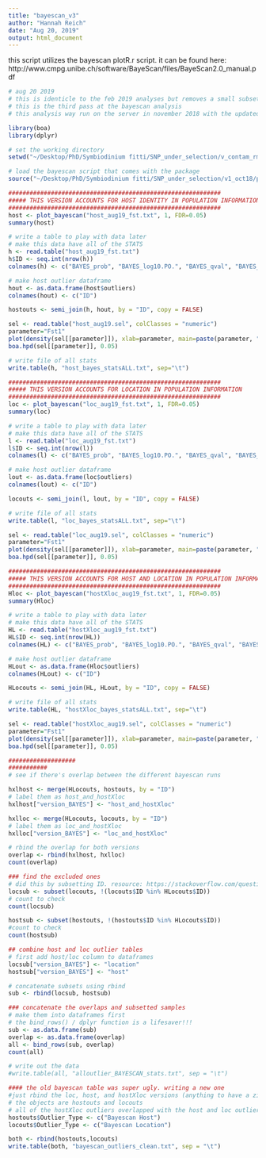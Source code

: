 ```yaml
---
title: "bayescan_v3"
author: "Hannah Reich"
date: "Aug 20, 2019"
output: html_document
---
```


this script utilizes the bayescan plotR.r script. it can be found here: http://www.cmpg.unibe.ch/software/BayeScan/files/BayeScan2.0_manual.pdf

```r
# aug 20 2019
# this is identicle to the feb 2019 analyses but removes a small subset of contaminated snps
# this is the third pass at the bayescan analysis
# this analysis way run on the server in november 2018 with the updated mm80 set of snps

library(boa)
library(dplyr)

# set the working directory
setwd("~/Desktop/PhD/Symbiodinium fitti/SNP_under_selection/v_contam_rm_08082019//")

# load the bayescan script that comes with the package
source("~/Desktop/PhD/Symbiodinium fitti/SNP_under_selection/v1_oct18/plot_R.r")

############################################################
##### THIS VERSION ACCOUNTS FOR HOST IDENTITY IN POPULATION INFORMATION
############################################################
host <- plot_bayescan("host_aug19_fst.txt", 1, FDR=0.05)
summary(host)

# write a table to play with data later
# make this data have all of the STATS
h <- read.table("host_aug19_fst.txt")
h$ID <- seq.int(nrow(h))
colnames(h) <- c("BAYES_prob", "BAYES_log10.PO.", "BAYES_qval", "BAYES_alpha", "BAYES_fst", "ID")

# make host outlier dataframe
hout <- as.data.frame(host$outliers)
colnames(hout) <- c("ID")

hostouts <- semi_join(h, hout, by = "ID", copy = FALSE)

sel <- read.table("host_aug19.sel", colClasses = "numeric")
parameter="Fst1"
plot(density(sel[[parameter]]), xlab=parameter, main=paste(parameter, "posterior distribution host identity"))
boa.hpd(sel[[parameter]], 0.05)

# write file of all stats
write.table(h, "host_bayes_statsALL.txt", sep="\t")

############################################################
##### THIS VERSION ACCOUNTS FOR LOCATION IN POPULATION INFORMATION
############################################################
loc <- plot_bayescan("loc_aug19_fst.txt", 1, FDR=0.05)
summary(loc)

# write a table to play with data later
# make this data have all of the STATS
l <- read.table("loc_aug19_fst.txt")
l$ID <- seq.int(nrow(l))
colnames(l) <- c("BAYES_prob", "BAYES_log10.PO.", "BAYES_qval", "BAYES_alpha", "BAYES_fst", "ID")

# make host outlier dataframe
lout <- as.data.frame(loc$outliers)
colnames(lout) <- c("ID")

locouts <- semi_join(l, lout, by = "ID", copy = FALSE)

# write file of all stats
write.table(l, "loc_bayes_statsALL.txt", sep="\t")

sel <- read.table("loc_aug19.sel", colClasses = "numeric")
parameter="Fst1"
plot(density(sel[[parameter]]), xlab=parameter, main=paste(parameter, "posterior distribution - location"))
boa.hpd(sel[[parameter]], 0.05)

############################################################
##### THIS VERSION ACCOUNTS FOR HOST AND LOCATION IN POPULATION INFORMATION
############################################################
Hloc <- plot_bayescan("hostXloc_aug19_fst.txt", 1, FDR=0.05)
summary(Hloc)

# write a table to play with data later
# make this data have all of the STATS
HL <- read.table("hostXloc_aug19_fst.txt")
HL$ID <- seq.int(nrow(HL))
colnames(HL) <- c("BAYES_prob", "BAYES_log10.PO.", "BAYES_qval", "BAYES_alpha", "BAYES_fst", "ID")

# make host outlier dataframe
HLout <- as.data.frame(Hloc$outliers)
colnames(HLout) <- c("ID")

HLocouts <- semi_join(HL, HLout, by = "ID", copy = FALSE)

# write file of all stats
write.table(HL, "hostXloc_bayes_statsALL.txt", sep="\t")

sel <- read.table("hostXloc_aug19.sel", colClasses = "numeric")
parameter="Fst1"
plot(density(sel[[parameter]]), xlab=parameter, main=paste(parameter, "posterior distribution - host x loc"))
boa.hpd(sel[[parameter]], 0.05)

###################
###########
# see if there's overlap between the different bayescan runs

hxlhost <- merge(HLocouts, hostouts, by = "ID")
# label them as host_and_hostXloc
hxlhost["version_BAYES"] <- "host_and_hostXloc"

hxlloc <- merge(HLocouts, locouts, by = "ID")
# label them as loc_and_hostXloc
hxlloc["version_BAYES"] <- "loc_and_hostXloc"

# rbind the overlap for both versions
overlap <- rbind(hxlhost, hxlloc)
count(overlap)

### find the excluded ones
# did this by subsetting ID. resource: https://stackoverflow.com/questions/5812478/how-i-can-select-rows-from-a-dataframe-that-do-not-match
locsub <- subset(locouts, !(locouts$ID %in% HLocouts$ID))
# count to check
count(locsub)

hostsub <- subset(hostouts, !(hostouts$ID %in% HLocouts$ID))
#count to check
count(hostsub)

## combine host and loc outlier tables 
# first add host/loc column to dataframes
locsub["version_BAYES"] <- "location"
hostsub["version_BAYES"] <- "host"

# concatenate subsets using rbind
sub <- rbind(locsub, hostsub)

### concatenate the overlaps and subsetted samples
# make them into dataframes first
# the bind_rows() / dplyr function is a lifesaver!!!
sub <- as.data.frame(sub)
overlap <- as.data.frame(overlap)
all <- bind_rows(sub, overlap)
count(all)

# write out the data
#write.table(all, "alloutlier_BAYESCAN_stats.txt", sep = "\t")

#### the old bayescan table was super ugly. writing a new one
#just rbind the loc, host, and hostXloc versions (anything to have a zillion columns for the bayes output)
# the objects are hostouts and locouts
# all of the hostXloc outliers overlapped with the host and loc outliers, leaving them alone because it makes the merged files very very messy
hostouts$Outlier_Type <- c("Bayescan Host")
locouts$Outlier_Type <- c("Bayescan Location")

both <- rbind(hostouts,locouts)
write.table(both, "bayescan_outliers_clean.txt", sep = "\t")


```

